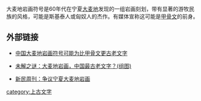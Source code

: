 {{Orphan|time=2021-08-24T02:08:39+00:00}}
大麦地岩画符号是60年代在宁夏[[大麦地|大麦地]]发现的一组岩画刻划，带有显著的游牧民族的风格，可能是斯基泰人或匈奴人的杰作。有媒体宣称这可能是[[甲骨文|甲骨文]]的前身。

==外部链接==
*[http://news.sina.com.cn/c/2007-05-18/231113022469.shtml 中国大麦地岩画符号可能为比甲骨文更古老文字] {{Wayback|url=http://news.sina.com.cn/c/2007-05-18/231113022469.shtml |date=20160517072930 }}

*[http://cul.book.sina.com.cn/r/2005-10-28/2203145550.html 未解之谜：大麦地岩画，中国最古老文字？(组图)] {{Wayback|url=http://cul.book.sina.com.cn/r/2005-10-28/2203145550.html |date=20070205032903 }}

*[http://news.sina.com.cn/c/2005-11-02/19298191408.shtml 新民周刊：争议宁夏大麦地岩画]

[[category:上古文字|category:上古文字]]